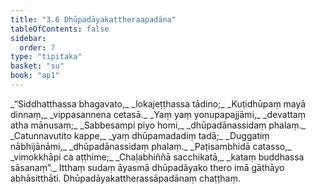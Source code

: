 ```yaml
---
title: "3.6 Dhūpadāyakattheraapadāna"
tableOfContents: false
sidebar:
  order: 7
type: "tipitaka"
basket: "su"
book: "ap1"
---
```



<DynamicBreadcrumb />

<Division number="161" book="ap1">

<Paragraph number="1030" type="verses" book="ap1">
_“Siddhatthassa bhagavato,_  
_lokajeṭṭhassa tādino;_  
_Kuṭidhūpaṃ mayā dinnaṃ,_  
_vippasannena cetasā._  

</Paragraph>

</Division>
<Division number="162" book="ap1">

<Paragraph number="1031" type="verses" book="ap1">
_Yaṃ yaṃ yonupapajjāmi,_  
_devattaṃ atha mānusaṃ;_  
_Sabbesampi piyo homi,_  
_dhūpadānassidaṃ phalaṃ._  

</Paragraph>

</Division>
<Division number="163" book="ap1">

<Paragraph number="1032" type="verses" book="ap1">
_Catunnavutito kappe,_  
_yaṃ dhūpamadadiṃ tadā;_  
_Duggatiṃ nābhijānāmi,_  
_dhūpadānassidaṃ phalaṃ._  

</Paragraph>

</Division>
<Division number="164" book="ap1">

<Paragraph number="1033" type="verses" book="ap1">
_Paṭisambhidā catasso,_  
_vimokkhāpi ca aṭṭhime;_  
_Chaḷabhiññā sacchikatā,_  
_kataṃ buddhassa sāsanaṃ”._  

</Paragraph>

<Paragraph number="1034" book="ap1">
Itthaṃ sudaṃ āyasmā dhūpadāyako thero imā gāthāyo abhāsitthāti.

</Paragraph>
</Division>

<Paragraph number="1035" type="center" book="ap1">
Dhūpadāyakattherassāpadānaṃ chaṭṭhaṃ.
</Paragraph>